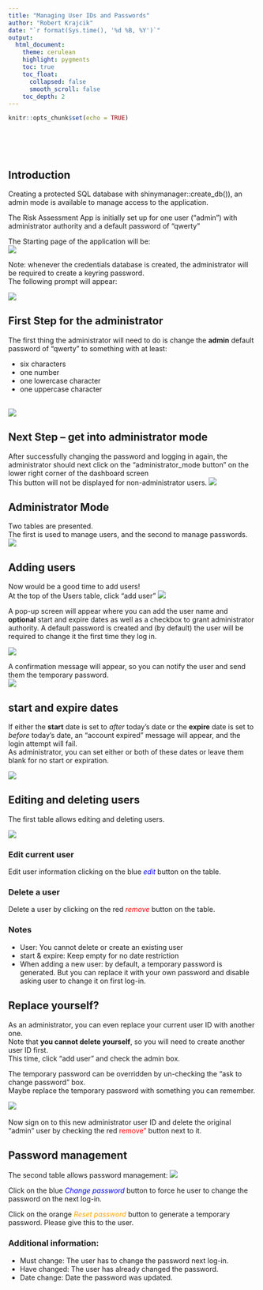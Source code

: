 ```yaml
---
title: "Managing User IDs and Passwords"
author: "Robert Krajcik"
date: "`r format(Sys.time(), '%d %B, %Y')`"
output:
  html_document:
    theme: cerulean
    highlight: pygments
    toc: true
    toc_float:
      collapsed: false
      smooth_scroll: false
    toc_depth: 2
---
```


```r
knitr::opts_chunk$set(echo = TRUE)
```

<br><br><br>

## Introduction

Creating a protected SQL database with shinymanager::create_db()), 
an admin mode is available to manage access to the application.</br>

The Risk Assessment App is initially set up for one user ("admin") with administrator authority and a default password of "qwerty"

The Starting page of the application will be:</br>
 ![](admins/authentication_page.png)
 

Note: whenever the credentials database is created, the administrator will be required to create a keyring password.</br>
The following prompt will appear:

 ![](admins/create_keyring.png)


## First Step for the administrator

The first thing the administrator will need to do is change the **admin** default password of "qwerty"
to something with at least:</br>

- six characters
- one number
- one lowercase character
- one uppercase character

</br>
 ![](admins/change_password.png)


## Next Step -- get into administrator mode 

After successfully changing the password and logging in again, the administrator should next 
click on the "administrator_mode button" on the lower right corner of the dashboard screen</br>
This button will not be displayed for non-administrator users.
 ![](admins/admin_mode_button.png)
 
## Administrator Mode

Two tables are presented. </br>
The first is used to manage users, and the second to manage passwords.</br>
 ![](admins/admin_mode_tables.png)

## Adding users

 Now would be a good time to add users!</br> 
 At the top of the Users table, click "add user"
   ![](admins/add_user_bar.png)

 
 A pop-up screen will appear where you can add the user name and **optional** start and expire dates
 as well as a checkbox to grant administrator authority.  A default password is created and (by default) the user will 
 be required to change it the first time they log in.
 
  ![](admins/add_user.png)
 
 A confirmation message will appear, so you can notify the user and send them the temporary password.</br>
   ![](admins/new_user_msg.png)
   
## start and expire dates

If either the **start** date is set to *after* today's date or the **expire** date is set to *before* today's date,
an "account expired" message will appear, and the login attempt will fail.</br>
As administrator, you can set either or both of these dates or leave them blank for no start or expiration.

   ![](admins/account_expired_msg.png)

## Editing and deleting users

The first table allows editing and deleting users.

   ![](admins/users_table.png) 

### Edit current user
Edit user information clicking on the blue <a style="color:blue">*edit*</a> button on the table.

### Delete a user
Delete a user by clicking on the red <a style="color:red">*remove*</a> button on the table.

### Notes

- User: You cannot delete or create an existing user
- start & expire: Keep empty for no date restriction
- When adding a new user: by default, a temporary password is generated. But you can replace it with your own password and disable asking user to change it on first log-in.

## Replace yourself?
As an administrator, you can even replace your current user ID with another one.  
Note that **you cannot delete yourself**, so you will need to create another user ID first.</br>
This time, click "add user" and check the admin box.
 
The temporary password can be overridden by un-checking the "ask to change password" box.</br>
Maybe replace the temporary password with something you can remember.
 
   ![](admins/new_admin.png) 
</br></br>Now sign on to this new administrator user ID and delete the original "admin" user by checking 
the red <a style="color:red">remove"</a> button next to it.


## Password management

The second table allows password management:
   ![](admins/password_table.png) 


Click on the blue <a style="color:blue">*Change password*</a> button to force he user to change the password on the next log-in.

Click on the orange <a style="color:orange">*Reset password*</a> button to generate a temporary password.
Please give this to the user.

### Additional information:

- Must change: The user has to change the password next log-in.
- Have changed: The user has already changed the password.
- Date change: Date the password was updated.

